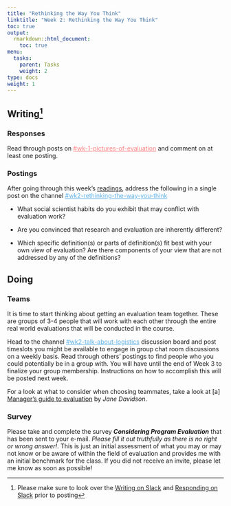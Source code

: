 ```yaml
---
title: "Rethinking the Way You Think"
linktitle: "Week 2: Rethinking the Way You Think"
toc: true
output:
  rmarkdown::html_document:
    toc: true
menu:
  tasks:
    parent: Tasks
    weight: 2
type: docs
weight: 1
---
```


## Writing[^1]

[^1]: Please make sure to look over the [Writing on Slack](/tasks/#writing-on-slack) and [Responding on Slack](/tasks/#responding-on-slack) prior to posting

### Responses
Read through posts on <a href="https://edp617spring2023.slack.com/archives/C04J2V6A30C" target="_blank" style='color:#ff8384;'>#wk-1-pictures-of-evaluation</a> and comment on at least one posting.

### Postings
After going through this week's [readings](/readings/02-readings), address the following in a single post on the channel <a href="https://edp617spring2023.slack.com/archives/C04K8C5BX8C" target="_blank" style='color:#5eb0e5;'>#wk2-rethinking-the-way-you-think</a>

  + What social scientist habits do you exhibit that may conflict with evaluation work?
  
  + Are you convinced that research and evaluation are inherently different?
  
  + Which specific definition(s) or parts of definition(s) fit best with your own view of evaluation? Are there components of your view that are not addressed by any of the definitions?

## Doing

### Teams

It is time to start thinking about getting an evaluation team together. These are groups of 3-4 people that will work with each other through the entire real world evaluations that will be conducted in the course. 

Head to the channel <a href="https://edp617spring2023.slack.com/archives/C04K5T45YDQ" target="_blank" style='color:#5eb0e5;'>#wk2-talk-about-logistics</a> discussion board and post timeslots you might be available to engage in group chat room discussions on a weekly basis. Read through others’ postings to find people who you could potentially be in a group with. You will have until the end of Week 3 to finalize your group membership. Instructions on how to accomplish this will be posted next week.

For a look at what to consider when choosing teammates, take a look at [a] [Manager's guide to evaluation](https://www.betterevaluation.org/en/managers_guide) by *Jane Davidson*.

### Survey

Please take and complete the survey ***Considering Program Evaluation*** that has been sent to your e-mail. *Please fill it out truthfully as there is no right or wrong answer!*. This is just an initial assessment of what you may or may not know or be aware of within the field of evaluation and provides me with an initial benchmark for the class. If you did not receive an invite, please let me know as soon as possible!
